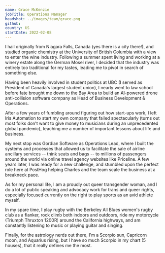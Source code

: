 ```yaml
---
name: Grace McKenzie
jobTitle: Operations Manager
headshot: ../images/team/grace.png
github: 
country: US
startDate: 2022-02-08
---
```


I hail originally from Niagara Falls, Canada (yes there is a city there!), and studied organic chemistry at the University of British Columbia with a view to enter the wine industry. Following a summer spent living and working at a winery estate along the German Mosel river, I decided that the industry was entirely too traditional for my tastes, leading me to pivot in search of something else.

Having been heavily involved in student politics at UBC (I served as President of Canada's largest student union), I nearly went to law school before fate brought me down to the Bay Area to build an AI-powered drone anti-collision software company as Head of Business Development & Operations. 

After a few years of fumbling around figuring out how start-ups work, I left Iris Automation to start my own company that failed spectacularly (turns out most folks don't want to give money to musicians during an unprecedented global pandemic), teaching me a number of important lessons about life and business.

My next stop was Gordian Software as Operations Lead, where I built the systems and processes that allowed us to facilitate the sale of airline ancillary services -- think seats and bags -- to millions of passengers around the world via online travel agency websites like Priceline. A few years later, I was ready for a new challenge, and stumbled upon the perfect role here at PostHog helping Charles and the team scale the business at a breakneck pace.

As for my personal life, I am a proudly out queer transgender woman, and I do a lot of public speaking and advocacy work for trans and queer rights, especially focused currently on the right to play sports as an avid athlete myself. 

In my spare time, I play rugby with the Berkeley All Blues women's rugby club as a flanker, rock climb both indoors and outdoors, ride my motorcycle (Triumph Thruxton 1200R) around the California highways, and am constantly listening to music or playing guitar and singing.

Finally, for the astrology nerds out there, I'm a Scorpio sun, Capricorn moon, and Aquarius rising, but I have so much Scorpio in my chart (5 houses), that it really defines me the most.